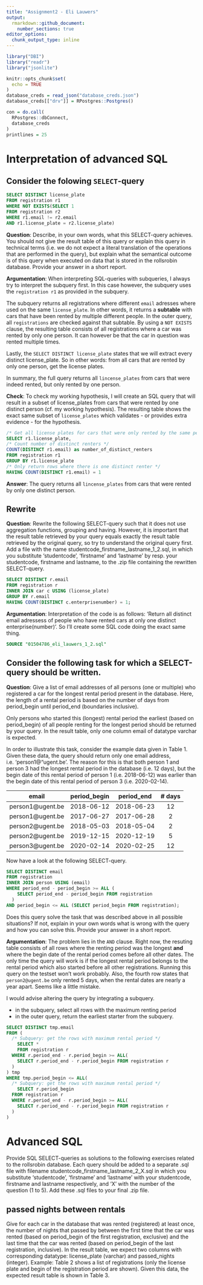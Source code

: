 ```yaml
---
title: "Assignment2 - Eli Lauwers"
output: 
  rmarkdown::github_document:
    number_sections: true
editor_options: 
  chunk_output_type: inline
---
```


```r
library("DBI")
library("readr")
library("jsonlite")

knitr::opts_chunk$set(
  echo = TRUE
)
database_creds = read_json("database_creds.json")
database_creds[["drv"]] = RPostgres::Postgres()

con = do.call(
  RPostgres::dbConnect, 
  database_creds
)
printlines = 25
```

# Interpretation of advanced SQL

## Consider the folowing `SELECT`-query

```sql
SELECT DISTINCT license_plate
FROM registration r1
WHERE NOT EXISTS(SELECT 1
FROM registration r2
WHERE r1.email != r2.email
AND r1.license_plate = r2.license_plate)
```
**Question**: Describe, in your own words, what this SELECT-query achieves. You should not give the result table of this query or explain this query in technical terms (i.e. we do not expect a literal translation of the operations that are performed in the query), but explain what the semantical outcome is of this query when executed on data that is stored in the rollsrobin database. Provide your answer in a short report.

**Argumentation**: When interpreting SQL-queries with subqueries, I always try to interpret the subquery first. In this case however, the subquery uses the `registration r1` as provided in the subquery.

The subquery returns all registrations where different `email` adresses where used on the same `license_plate`. In other words, it returns a __subtable__ with cars that have been rented by multiple different people. In the outer query, all `registrations` are checked against that subtable. By using a `NOT EXISTS` clause, the resulting table consists of all registrations where a car was rented by only one person. It can however be that the car in question was rented multiple times. 

Lastly, the `SELECT DISTINCT license_plate` states that we will extract every distinct license_plate. So in other words: from all cars that are rented by only one person, get the license plates.

In summary, the full query returns all `lincense_plates` from cars that were indeed rented, but only rented by one person.

**Check**: To check my working hypothesis, I will create an SQL query that will result in a subset of license_plates from cars that were rented by one distinct person (cf. my working hypothesis). The resulting table shows the exact same subset of `license_plates` which validates - or provides extra evidence - for the hypothesis.

```sql
/* Get all license plates for cars that were only rented by the same person */
SELECT r1.license_plate, 
/* Count number of distinct renters */
COUNT(DISTINCT r1.email) as number_of_distinct_renters
FROM registration r1
GROUP BY r1.license_plate
/* Only return rows where there is one distinct renter */
HAVING COUNT(DISTINCT r1.email) = 1
```

**Answer**: The query returns all `lincense_plates` from cars that were rented by only one distinct person.

## Rewrite

**Question**: Rewrite the following SELECT-query such that it does not use aggregation functions, grouping and having. However, it is important that the result table retrieved by your query equals exactly the result table retrieved by the original query, so try to understand the original query first. Add a file with the name studentcode_firstname_lastname_1_2.sql, in which you substitute ‘studentcode’, ‘firstname’ and ‘lastname’ by resp. your studentcode, firstname and lastname, to the .zip file containing the rewritten SELECT-query.

```sql
SELECT DISTINCT r.email 
FROM registration r
INNER JOIN car c USING (license_plate)
GROUP BY r.email
HAVING COUNT(DISTINCT c.enterprisenumber) = 1;
```

**Argumentation**: Interpretation of the code is as follows: 'Return all distinct email adressess of people who have rented cars at only one distinct enterprise(number)'. So I'll create some SQL code doing the exact same thing.

```sql
SOURCE "01504786_eli_lauwers_1_2.sql"
```

## Consider the following task for which a SELECT-query should be written.

**Question**: Give a list of email addresses of all persons (one or multiple) who registered a car for the longest rental period present in the database. Here, the length of a rental period is based on the number of days from period_begin until period_end (boundaries inclusive).

Only persons who started this (longest) rental period the earliest (based on period_begin) of all people renting for the longest period should be returned by your query. In the result table, only one column email of datatype varchar is expected.

In order to illustrate this task, consider the example data given in Table 1. Given these data, the query should return only one email address, i.e. ‘person1@"ugent.be’. The reason for this is that both person 1 and person 3 had the longest rental period in the database (i.e. 12 days), but the begin date of this rental period of person 1 (i.e. 2018-06-12) was earlier than the begin date of this rental period of person 3 (i.e. 2020-02-14).

|     **email**    | **period_begin** | **period_end** | **# days** |
|:----------------:|:----------------:|:--------------:|:----------:|
| person1@ugent.be | 2018-06-12       | 2018-06-23     | 12         |
| person1@ugent.be | 2017-06-27       | 2017-06-28     | 2          |
| person2@ugent.be | 2018-05-03       | 2018-05-04     | 2          |
| person2@ugent.be | 2019-12-15       | 2020-12-19     | 5          |
| person3@ugent.be | 2020-02-14       | 2020-02-25     | 12         |

Now have a look at the following SELECT-query.

```sql
SELECT DISTINCT email 
FROM registration 
INNER JOIN person USING (email)
WHERE period_end - period_begin >= ALL (
    SELECT period_end - period_begin FROM registration
  )
AND period_begin <= ALL (SELECT period_begin FROM registration);
```

Does this query solve the task that was described above in all possible situations? If not, explain in your own words what is wrong with the query and how you can solve this. Provide your answer in a short report.

**Argumentation**: The problem lies in the `AND` clause. Right now, the resuting table consists of all rows where the renting period was the longest **and** where the begin date of the rental period comes before all other dates. The only time the query will work is if the longest rental period belongs to the rental period which also started before all other registrations. Running this query on the testset won't work probably. Also, the fourth row states that `person2@ugent.be` only rented 5 days, when the rental dates are nearly a year apart. Seems like a little mistake. 

I would advise altering the query by integrating a subquery. 

- in the subquery, select all rows with the maximum renting period
- in the outer query, return the earliest starter from the subquery.

```sql
SELECT DISTINCT tmp.email
FROM (
  /* Subquery: get the rows with maximum rental period */
    SELECT *
    FROM registration r
  WHERE r.period_end - r.period_begin >= ALL(
    SELECT r.period_end - r.period_begin FROM registration r
  )
) tmp
WHERE tmp.period_begin <= ALL(
  /* Subquery: get the rows with maximum rental period */
    SELECT r.period_begin
  FROM registration r
  WHERE r.period_end - r.period_begin >= ALL(
    SELECT r.period_end - r.period_begin FROM registration r
  )
)
```

# Advanced SQL

Provide SQL SELECT-queries as solutions to the following exercises related to the rollsrobin database. Each query should be added to a separate .sql file with filename studentcode_firstname_lastname_2_X.sql in which you substitute ‘studentcode’, ‘firstname’ and ‘lastname’ with your studentcode, firstname and lastname respectively, and ‘X’ with the number of the question (1 to 5). Add these .sql files to your final .zip file.

## passed nights between rentals

Give for each car in the database that was rented (registered) at least once, the number of nights that passed by between the first time that the car was rented (based on period_begin of the first registration, exclusive) and the last time that the car was rented (based on period_begin of the last registration, inclusive). In the result table, we expect two columns with corresponding datatype: license_plate (varchar) and passed_nights (integer). Example: Table 2 shows a list of registrations (only the license plate and begin of the registration period are shown). Given this data, the expected result table is shown in Table 3.

```sql

```

